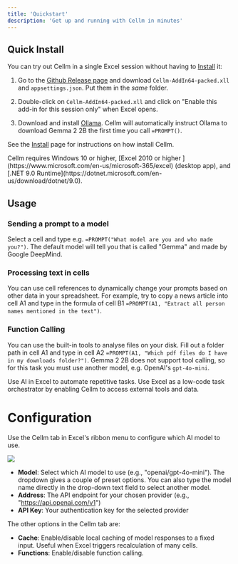 ```yaml
---
title: 'Quickstart'
description: 'Get up and running with Cellm in minutes'
---
```


## Quick Install
You can try out Cellm in a single Excel session without having to [Install](install) it:

1. Go to the [Github Release page](https://github.com/getcellm/cellm/releases) and download `Cellm-AddIn64-packed.xll` and `appsettings.json`. Put them in the _same_ folder.

2. Double-click on `Cellm-AddIn64-packed.xll` and click on "Enable this add-in for this session only" when Excel opens. 

3. Download and install [Ollama](https://ollama.com/). Cellm will automatically instruct Ollama to download Gemma 2 2B the first time you call `=PROMPT()`.

See the [Install](install.mdx) page for instructions on how install Cellm.

<Tip>
  Cellm requires Windows 10 or higher, [Excel 2010 or higher ](https://www.microsoft.com/en-us/microsoft-365/excel) (desktop app), and [.NET 9.0 Runtime](https://dotnet.microsoft.com/en-us/download/dotnet/9.0).
</Tip>

## Usage

### Sending a prompt to a model
Select a cell and type e.g. `=PROMPT("What model are you and who made you?")`. The default model will tell you that is called "Gemma" and made by Google DeepMind.

### Processing text in cells
You can use cell references to dynamically change your prompts based on other data in your spreadsheet. For example, try to copy a news article into cell A1 and type in the formula of cell B1 `=PROMPT(A1, "Extract all person names mentioned in the text")`. 

### Function Calling
You can use the built-in tools to analyse files on your disk. Fill out a folder path in cell A1 and type in cell A2 `=PROMPT(A1, "Which pdf files do I have in my downloads folder?")`. Gemma 2 2B does not support tool calling, so for this task you must use another model, e.g. OpenAI's `gpt-4o-mini`.

<CardGroup cols={2}>
  <Card
    title="Prompting"
    icon="pen-to-square"
    href="https://mintlify.com/docs/quickstart">
    Use AI in Excel to automate repetitive tasks. 
  </Card>
  <Card
    title="Function Calling"
    icon="image"
    href="https://mintlify.com/docs/development">
    Use Excel as a low-code task orchestrator by enabling Cellm to access external tools and data.
  </Card>
</CardGroup>

# Configuration
Use the Cellm tab in Excel's ribbon menu to configure which AI model to use.

<Frame caption="Cellm Ribbon">
  <img src="https://iili.io/2yWOtna.png" />
</Frame>

- **Model**: Select which AI model to use (e.g., "openai/gpt-4o-mini"). The dropdown gives a couple of preset options. You can also type the model name directly in the drop-down text field to select another model.
- **Address**: The API endpoint for your chosen provider (e.g., "https://api.openai.com/v1")
- **API Key**: Your authentication key for the selected provider

The other options in the Cellm tab are:
- **Cache**: Enable/disable local caching of model responses to a fixed input. Useful when Excel triggers recalculation of many cells.
- **Functions**: Enable/disable function calling.